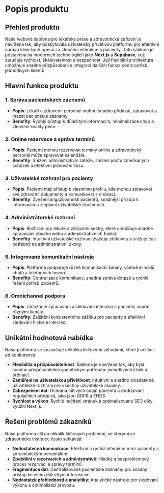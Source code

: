 # Popis produktu

## Přehled produktu

Naše webová šablona pro lékařské praxe a zdravotnická zařízení je navržena tak, aby poskytovala uživatelsky přívětivou platformu pro efektivní správu klinických operací a zlepšení interakce s pacienty. Tato šablona je postavena na moderních technologiích jako **Next.js** a **Supabase**, což zaručuje rychlost, škálovatelnost a bezpečnost. Její flexibilní architektura umožňuje snadné přizpůsobení a integraci dalších funkcí podle potřeb jednotlivých klientů.

## Hlavní funkce produktu

### 1. Správa pacientských záznamů
- **Popis**: Lékaři a zdravotní personál mohou snadno přidávat, upravovat a mazat pacientské záznamy.
- **Benefity**: Rychlý přístup k důležitým informacím, minimalizace chyb a zlepšení kvality péče.

### 2. Online rezervace a správa termínů
- **Popis**: Pacienti mohou rezervovat termíny online a zdravotnický personál může spravovat kalendáře.
- **Benefity**: Snížení administrativní zátěže, snížení počtu zmeškaných schůzek a efektivní plánování času.

### 3. Uživatelské rozhraní pro pacienty
- **Popis**: Pacienti mají přístup k vlastnímu profilu, kde mohou spravovat své zdravotní dokumenty a komunikovat s ordinací.
- **Benefity**: Zvýšení angažovanosti pacientů, snadnější přístup k informacím a zlepšení uživatelské zkušenosti.

### 4. Administrátorské rozhraní
- **Popis**: Rozhraní pro lékaře a zdravotní sestry, které umožňuje snadné spravování obsahu webu a administrativních funkcí.
- **Benefity**: Intuitivní uživatelské rozhraní zvyšuje efektivitu a snižuje čas potřebný na administrativní úkony.

### 5. Integrované komunikační nástroje
- **Popis**: Platforma podporuje různé komunikační kanály, včetně e-mailů, chatů a telefonních hovorů.
- **Benefity**: Centralizace komunikace, snadná správa dotazů a rychlé řešení potřeb pacientů.

### 6. Omnichannel podpora
- **Popis**: Umožňuje zpracování a sledování interakcí s pacienty napříč různými kanály.
- **Benefity**: Zajištění konzistentního zážitku pro pacienty a efektivní sledování historie interakcí.

## Unikátní hodnotová nabídka

Naše platforma se vyznačuje několika klíčovými výhodami, které ji odlišují od konkurence:

- **Flexibilita a přizpůsobitelnost**: Šablona je navržena tak, aby byla snadno přizpůsobitelná specifickým potřebám jednotlivých klinik a ordinací.
- **Zaměření na uživatelskou přívětivost**: Intuitivní a snadno ovladatelné uživatelské rozhraní pro všechny uživatelské skupiny.
- **Zabezpečení dat**: Ochrana citlivých údajů pacientů a dodržování regulačních předpisů, jako jsou GDPR a EHDS.
- **Rychlost a výkon**: Rychlé načítání stránek a optimalizované SEO díky využití Next.js.

## Řešení problémů zákazníků

Naše platforma cílí na několik klíčových problémů, se kterými se zdravotnické instituce často setkávají:

- **Nedostatečná komunikace**: Efektivní a rychlá interakce mezi pacienty a zdravotnickým personálem.
- **Zpoždění v rezervacích a administrativě**: Hladký a bezproblémový proces rezervací a správy termínů.
- **Fragmentace dat**: Centralizované pacientské záznamy pro snadný přístup ke všem důležitým informacím.
- **Nedostatek přehlednosti a analytiky**: Analytické nástroje pro sledování výkonu a optimalizaci provozu.
